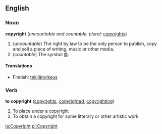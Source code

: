 ==English==
=== Noun ===
'''copyright''' (''uncountable and countable. plural:'' [[copyrights]])

# (''uncountable'') The right by law to be the only person to publish, copy and sell a piece of writing, music or other media.
# (''countable'') The symbol [[©]].

====Translations====
*Finnish: [[tekijänoikeus]]

=== Verb ===
'''to copyright''' ([[copyrights]], [[copyrighted]], [[copyrighting]])

# To place under a copyright
# To obtain a copyright for some litterary or other artistic work

[[la:Copyright]]
[[pl:Copyright]]